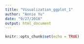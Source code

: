```yaml
---
title: "Visualization_ggplot_1"
author: "Annie Yu"
date: "9/27/2018"
output: html_document
---
```

```r
knitr::opts_chunk$set(echo = TRUE)
```


